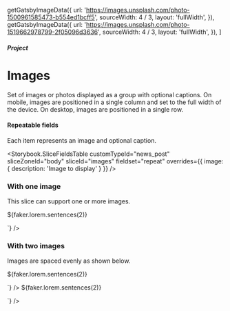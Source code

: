 


  getGatsbyImageData({
    url: 'https://images.unsplash.com/photo-1500961585473-b554ed1bcff5',
    sourceWidth: 4 / 3,
    layout: 'fullWidth',
  }),
  getGatsbyImageData({
    url: 'https://images.unsplash.com/photo-1519662978799-2f05096d3636',
    sourceWidth: 4 / 3,
    layout: 'fullWidth',
  }),
]

<Meta title="Projects/Images" component={NewsPostBodyImages} />

##### Project

# Images

Set of images or photos displayed as a group with optional captions. On mobile,
images are positioned in a single column and set to the full width of the
device. On desktop, images are positioned in a single row.

#### Repeatable fields

Each item represents an image and optional caption.

<Storybook.SliceFieldsTable
  customTypeId="news_post"
  sliceZoneId="body"
  sliceId="images"
  fieldset="repeat"
  overrides={{ image: { description: 'Image to display' } }}
/>

### With one image

This slice can support one or more images.

<Canvas withSource="none">
  <Story name="With one image">
    <NewsPostBodyImages nextSharesBg={false}>
      <NewsPostBodyImages.Image
        imageData={images[0]}
        captionHTML={`<p>${faker.lorem.sentences(2)}</p>`}
      />
    </NewsPostBodyImages>
  </Story>
</Canvas>

### With two images

Images are spaced evenly as shown below.

<Canvas withSource="none">
  <Story name="With two images">
    <NewsPostBodyImages nextSharesBg={false}>
      <NewsPostBodyImages.Image
        imageData={images[0]}
        captionHTML={`<p>${faker.lorem.sentences(2)}</p>`}
      />
      <NewsPostBodyImages.Image
        imageData={images[1]}
        captionHTML={`<p>${faker.lorem.sentences(2)}</p>`}
      />
    </NewsPostBodyImages>
  </Story>
</Canvas>
